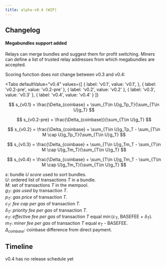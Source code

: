 ```yaml
---
title: alpha-v0.4 (WIP)
---
```



## Changelog

#### Megabundles support added
Relays can merge bundles and suggest them for profit switching.
Miners can define a list of trusted relay addresses from which megabundles are accepted.

Scoring function does not change between v0.3 and v0.4:

<Tabs
  defaultValue="v0.4"
  values={[
    { label: 'v0.1', value: 'v0.1', },
    { label: 'v0.2-pre', value: 'v0.2-pre' },
    { label: 'v0.2', value: 'v0.2' },
    { label: 'v0.3', value: 'v0.3' },
    { label: 'v0.4', value: 'v0.4' }
  ]}
>
<TabItem value="v0.1">

$$
s_{v0.1} = \frac{\Delta_{coinbase} + \sum_{T\in U}g_Tp_T}{\sum_{T\in U}g_T}
$$
</TabItem>
<TabItem value="v0.2-pre">

$$
s_{v0.2-pre} = \frac{\Delta_{coinbase}}{\sum_{T\in U}g_T}
$$
</TabItem>
<TabItem value="v0.2">

$$
s_{v0.2} = \frac{\Delta_{coinbase} + \sum_{T\in U}g_Tp_T - \sum_{T\in M \cap U}g_Tp_T}{\sum_{T\in U}g_T}
$$
</TabItem>
<TabItem value="v0.3">

$$
s_{v0.3} = \frac{\Delta_{coinbase} + \sum_{T\in U}g_Tm_T - \sum_{T\in M \cap U}g_Tm_T}{\sum_{T\in U}g_T}
$$
</TabItem>
<TabItem value="v0.4">

$$
s_{v0.4} = \frac{\Delta_{coinbase} + \sum_{T\in U}g_Tm_T - \sum_{T\in M \cap U}g_Tm_T}{\sum_{T\in U}g_T}
$$
</TabItem>

</Tabs>

$s$: bundle $U$ _score_ used to sort bundles.  
$U$: ordered list of transactions $T$ in a bundle.  
$M$: set of transactions $T$ in the mempool.  
$g_{T}$: _gas used_ by transaction $T$.  
$p_{T}$: _gas price_ of transaction $T$.  
$c_{T}$: _fee cap per gas_ of transaction $T$.  
$\delta_T$: _priority fee per gas_ of transaction $T$.  
$e_{T}$: _effective fee per gas_ of transaction $T$ equal $\min$($c_{T}$, BASEFEE + $\delta_T$).  
$m_{T}$: _miner fee per gas_ of transaction $T$ equal $e_{T}$ - BASEFEE.  
$\Delta_{coinbase}$: coinbase difference from direct payment.  

## Timeline

v0.4 has no release schedule yet
